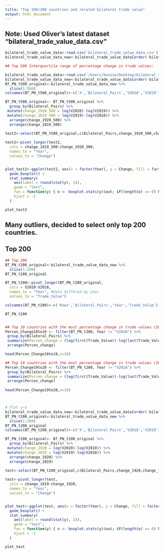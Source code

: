 ```yaml
---
title: "Top 500/200 countries and related bilateral trade value"
output: html_document
---
```


## Note: Used Oliver's latest dataset "bilateral_trade_value_data.csv"
```r
bilateral_trade_value_data<-read.csv('bilateral_trade_value_data.csv')
bilateral_trade_value_data_new<-bilateral_trade_value_data[order(-bilateral_trade_value_data[,3],-bilateral_trade_value_data[,4],-bilateral_trade_value_data[,5]),]

## Top 500 Interquartile range of percentage change in trade values:
```


```r
bilateral_trade_value_data<-read.csv('/Users/bessie/Desktop/bilateral_trade_value_data.csv')
bilateral_trade_value_data_new<-bilateral_trade_value_data[order(-bilateral_trade_value_data[,3],-bilateral_trade_value_data[,4],-bilateral_trade_value_data[,5]),]
BT_PN_t500_original<-bilateral_trade_value_data_new %>% 
  slice(1:500)
colnames(BT_PN_t500_original)<-c('X','Bilateral_Pairs','V2018','V2019','V2020') 

BT_PN_t500_original<- BT_PN_t500_original %>%
  group_by(Bilateral_Pairs) %>%
 mutate(change_1920_500 = log(V2020)-log(V2019)) %>%
 mutate(change_1819_500 = log(V2019)-log(V2018)) %>%
  arrange(change_1920_500) %>%
  arrange(change_1819_500)
  
test2<-select(BT_PN_t500_original,c(Bilateral_Pairs,change_1920_500,change_1819_500))

test2<-pivot_longer(test2,
  cols = change_1819_500:change_1920_500,
  names_to = "Year",
  values_to = "Change") 


plot_test2<-ggplot(test2, aes(x = factor(Year), y = Change, fill = factor(Year))) + 
  geom_boxplot() +
  stat_summary(
    aes(label = round(stat(y), 1)),
    geom = "text", 
    fun = function(y) { o <- boxplot.stats(y)$out; if(length(o) == 0) NA else o },
    hjust = -1
  )

plot_test2

```


## Many outliers, decided to select only top 200 countries. 

## Top 200 
```r
## Top 200
BT_PN_t200_original<-bilateral_trade_value_data_new %>% 
  slice(1:200)
BT_PN_t200_original

BT_PN_t200<-pivot_longer(BT_PN_t200_original,
  cols = V2020:V2018,
  names_to = "Year", #data differed by year
  values_to = "Trade_Value") 

colnames(BT_PN_t200)<-c('Rows','Bilateral_Pairs','Year','Trade_Value')

BT_PN_t200


## Top 10 countries with the most percentage change in trade values (2018to2019)
Percen_Change18to19 <- filter(BT_PN_t200, Year != "V2020") %>%
 group_by(Bilateral_Pairs) %>%
 summarize(Percen_change = (log(first(Trade_Value))-log(last(Trade_Value)))) %>%
 arrange(Percen_change) 

head(Percen_Change18to19,n=10)

## Top 10 countries with the most percentage change in trade values (2019to2020)
Percen_Change19to20 <- filter(BT_PN_t200, Year != "V2018") %>%
 group_by(Bilateral_Pairs) %>%
 summarize(Percen_change = (log(first(Trade_Value))-log(last(Trade_Value)))) %>%
 arrange(Percen_change) 
  
head(Percen_Change19to20,n=10)



# Plot y~x
bilateral_trade_value_data_new<-bilateral_trade_value_data[order(-bilateral_trade_value_data[,3],-bilateral_trade_value_data[,4],-bilateral_trade_value_data[,5]),]
BT_PN_t200_original<-bilateral_trade_value_data_new %>% 
  slice(1:200)
BT_PN_t200_original
colnames(BT_PN_t200_original)<-c('X','Bilateral_Pairs','V2018','V2019','V2020') 

BT_PN_t200_original<- BT_PN_t200_original %>%
  group_by(Bilateral_Pairs) %>%
 mutate(change_1920 = log(V2020)-log(V2019)) %>%
 mutate(change_1819 = log(V2019)-log(V2018)) %>%
  arrange(change_1920) %>%
  arrange(change_1819)
  
test<-select(BT_PN_t200_original,c(Bilateral_Pairs,change_1920,change_1819))

test<-pivot_longer(test,
  cols = change_1819:change_1920,
  names_to = "Year",
  values_to = "Change") 


plot_test<-ggplot(test, aes(x = factor(Year), y = Change, fill = factor(Year))) + 
  geom_boxplot() +
  stat_summary(
    aes(label = round(stat(y), 1)),
    geom = "text", 
    fun = function(y) { o <- boxplot.stats(y)$out; if(length(o) == 0) NA else o },
    hjust = -1
  )

plot_test

```





